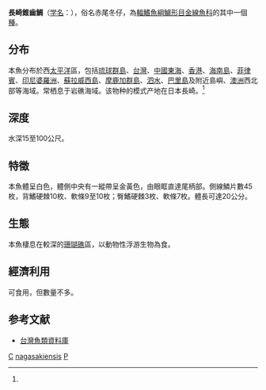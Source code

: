 {{Speciesbox
| taxon = Pentapodus nagasakiensis
| status = NE
| image = ItoTG.jpg
| binomial_authority = [[Tanaka|Tanaka]], 1915<ref name='id7515'>{{cite web| url =http://www.bioinfo.cn/db05/BjdwSpecies.php?action=view&id=7515| title =长崎锥齿鲷| work =《中国动物物种编目数据库》| publisher =中国科学院微生物研究所| author =中国科学院动物研究所| accessdate =2009-04-16| deadurl =yes| archiveurl =https://web.archive.org/web/20160305053722/http://www.bioinfo.cn/db05/BjdwSpecies.php?action=view&id=7515| archivedate =2016-03-05}}</ref>
| synonyms = *''Leptoscolopsis nagasakiensis''<br /><small>Tanaka, 1915</small>
}}
'''長崎錐齒鯛'''（[[学名|学名]]：{{lang|la|''Pentapus nagasakiensis''}}），俗名赤尾冬仔，為[[輻鰭魚綱|輻鰭魚綱]][[鱸形目|鱸形目]][[金線魚科|金線魚科]]的其中一個[[種|種]]。

==分布==
本魚分布於西[[太平洋|太平洋]]區，包括[[琉球群島|琉球群島]]、[[台灣|台灣]]、[[中國|中國]][[東海|東海]]、[[香港|香港]]、[[海南島|海南島]]、[[菲律賓|菲律賓]]、[[印尼|印尼]][[婆羅洲|婆羅洲]]、[[蘇拉威西島|蘇拉威西島]]、[[摩鹿加群島|摩鹿加群島]]、[[泗水_(印尼)|泗水]]、[[巴里島|巴里島]]及附近島嶼、[[澳洲|澳洲]]西北部等海域。常栖息于岩礁海域。该物种的模式产地在日本長崎。<ref name='id7515'/>

==深度==
水深15至100公尺。

==特徵==
本魚體呈白色，體側中央有一縱帶呈金黃色，由眼眶直達尾柄部。側線鱗片數45枚，背鰭硬棘10枚、軟條9至10枚；臀鰭硬棘3枚、軟條7枚。體長可達20公分。

==生態==
本魚棲息在較深的[[珊瑚礁|珊瑚礁]]區，以動物性浮游生物為食。

==經濟利用==
可食用，但數量不多。

==参考文献==
{{reflist}}
*[http://fishdb.sinica.edu.tw/ 台灣魚類資料庫] {{Wayback|url=http://fishdb.sinica.edu.tw/ |date=20160304193340 }}
{{Taxonbar}}
[[Category:食用魚|C]]
[[Category:錐齒鯛屬|nagasakiensis]]
[[Category:1915年描述的魚類|P]]
